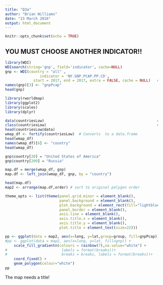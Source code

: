 ```yaml
---
title: "Q3a"
author: "Brian Williams"
date: "23 March 2016"
output: html_document
---
```


```r
knitr::opts_chunk$set(echo = TRUE)
```
## YOU MUST CHOOSE ANOTHER INDICATOR!!
```r
library(WDI)
WDIsearch(string='gnp', field='indicator', cache=NULL)
gnp <- WDI(country = "all" ,
                indicator = 'NY.GNP.PCAP.PP.CD',
             start = 2017, end = 2017, extra = FALSE, cache = NULL)   #GNP
names(gnp)[3] <- "gnpPcap"
head(gnp)
```

```r
library(rworldmap)
library(ggplot2)
library(scales)
library(dplyr)

data(countriesLow)                                                    #1.
class(countriesLow)                                                   #1.
head(countriesLow@data)
wmap_df <- fortify(countriesLow)  # Converts  to a data.frame
head(wmap_df)
names(wmap_df)[6] <- "country"
head(wmap_df)
```



```r
gnp$country[20] = "United States of America"
gnp$country[209] = "Russia"

map.df = merge(wmap_df, gnp)
map.df <- left_join(wmap_df, gnp, by = "country")   
```


```r
head(map.df)
map2 <- arrange(map.df,order) # sort to original polygon order

theme_opts <- list(theme(panel.grid.minor = element_blank(),
                         panel.background = element_blank(),
                         plot.background = element_rect(fill="lightblue"),
                         panel.border = element_blank(),
                         axis.line = element_blank(),
                         axis.title.x = element_blank(),
                         axis.title.y = element_blank(),
                         plot.title = element_text(size=22)))            #4.

pp <- ggplot(data = map2, aes(x=long, y=lat,group=group, fill=gnpPcap)) +
#pp <- ggplot(data = map2, aes(x=long, y=lat, fill=gnp)) +
    scale_fill_gradientn(colours = rainbow(7),na.value="white") +
#                         labels = format(breaks))+
#                         breaks = breaks, labels = format(breaks))+
    coord_fixed() + 
    geom_polygon(colour="white")  
pp                                                                       #5.

```
The map needs a title!


